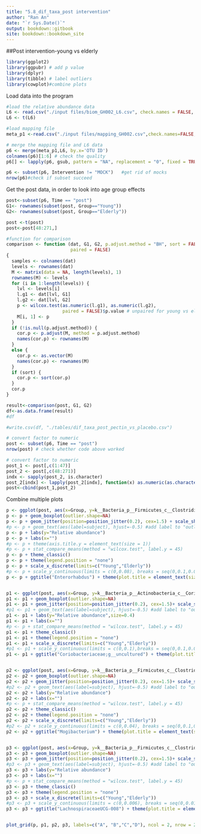 ---
title: "5.8_dif_taxa_post intervention"
author: "Ran An"
date: "`r Sys.Date()`"
output: bookdown::gitbook
site: bookdown::bookdown_site
---
##Post intervention-young vs elderly
```{r,warning=FALSE,message=FALSE, echo=FALSE}
library(ggplot2)
library(ggpubr) # add p value
library(dplyr)
library(tibble) # label outliers
library(cowplot)#combine plots
```

Load data into the program
```{r}
#load the relative abundance data
L6 <- read.csv("./input files/biom_GH002_L6.csv", check.names = FALSE, row.names = 1,stringsAsFactors = FALSE,header = TRUE)
L6 <- t(L6)

#load mapping file
meta_p1 <-read.csv("./input files/mapping_GH002.csv",check.names=FALSE, row.names = 1,stringsAsFactors = FALSE, header = TRUE)

# merge the mapping file and L6 data
p6 <- merge(meta_p1,L6, by.x='OTU ID')
colnames(p6)[1:6] # check the quality
p6[] <- lapply(p6, gsub, pattern = "NA", replacement = "0", fixed = TRUE) #change NA to "0"

p6 <- subset(p6, Intervention != "MOCK")   #get rid of mocks
nrow(p6)#check if subset succeed
```

Get the post data, in order to look into age group effects
```{r}
post<-subset(p6, Time == "post")
G1<- rownames(subset(post, Group=="Young"))
G2<- rownames(subset(post, Group=="Elderly"))

post <-t(post)
post<-post[48:271,]
```


```{r, echo=FALSE}
#function for comparison
comparison <- function (dat, G1, G2, p.adjust.method = "BH", sort = FALSE, 
                        paired = FALSE) 
{
  samples <- colnames(dat)
  levels <- rownames(dat)
  M <- matrix(data = NA, length(levels), 1)
  rownames(M) <- levels
  for (i in 1:length(levels)) {
    lvl <- levels[i]
    l.g1 <- dat[lvl, G1]
    l.g2 <- dat[lvl, G2]
    p <- wilcox.test(as.numeric(l.g1), as.numeric(l.g2), 
                     paired = FALSE)$p.value # unpaired for young vs elderly
    M[i, 1] <- p
  }
  if (!is.null(p.adjust.method)) {
    cor.p <- p.adjust(M, method = p.adjust.method)
    names(cor.p) <- rownames(M)
  }
  else {
    cor.p <- as.vector(M)
    names(cor.p) <- rownames(M)
  }
  if (sort) {
    cor.p <- sort(cor.p)
  }
  cor.p
}

result<-comparison(post, G1, G2)
df<-as.data.frame(result)
#df

#write.csv(df, "./tables/dif_taxa_post_pectin_vs_placebo.csv")
```


```{r}
# convert factor to numeric
post <- subset(p6, Time == "post")
nrow(post) # check whether code above worked

# convert factor to numeric
post_1 <- post[,c(1:47)]
post_2 <- post[,c(48:271)]
indx <- sapply(post_2, is.character)
post_2[indx] <- lapply(post_2[indx], function(x) as.numeric(as.character(x)))
post<-cbind(post_1,post_2)
```

Combine multiple plots
```{r}
p <- ggplot(post, aes(x=Group, y=k__Bacteria_p__Firmicutes_c__Clostridia_o__Clostridiales_f__Lachnospiraceae_g__LachnospiraceaeUCG_008, shape = Group))
p <- p + geom_boxplot(outlier.shape=NA)
p <- p + geom_jitter(position=position_jitter(0.2), cex=1.5) + scale_shape_manual(values=c(16,2))
#p <- p + geom_text(aes(label=subject), hjust=-0.5) #add label to "outliers"
p <- p + labs(y="Relative abundance")
p <- p + labs(x="")
#p <- p + theme(axis.title.y = element_text(size = 1))
#p <- p + stat_compare_means(method = "wilcox.test", label.y = 45)
p <- p + theme_classic()
p <- p + theme(legend.position = "none")
p <- p + scale_x_discrete(limits=c("Young","Elderly"))
#p <- p + scale_y_continuous(limits = c(0,0.08), breaks = seq(0,0.1,0.01))
p <- p + ggtitle("Enterorhabdus") + theme(plot.title = element_text(size = 12))


p1 <- ggplot(post, aes(x=Group, y=k__Bacteria_p__Actinobacteria_c__Coriobacteriia_o__Coriobacteriales_f__Coriobacteriaceae_g__uncultured, shape = Group))
p1 <- p1 + geom_boxplot(outlier.shape=NA)
p1 <- p1 + geom_jitter(position=position_jitter(0.2), cex=1.5)+ scale_shape_manual(values=c(16,2))
#p1 <- p1 + geom_text(aes(label=subject), hjust=-0.5) #add label to "outliers"
p1 <- p1 + labs(y="Relative abundance",size=0.4)
p1 <- p1 + labs(x="")
#p <- p + stat_compare_means(method = "wilcox.test", label.y = 45)
p1 <- p1 + theme_classic()
p1 <- p1 + theme(legend.position = "none")
p1 <- p1 + scale_x_discrete(limits=c("Young","Elderly"))
#p1 <- p1 + scale_y_continuous(limits = c(0,0.1),breaks = seq(0,0.1,0.01))
p1 <- p1 + ggtitle("Coriobacteriaceae;g__uncultured") + theme(plot.title = element_text(size = 11))


p2 <- ggplot(post, aes(x=Group, y=k__Bacteria_p__Firmicutes_c__Clostridia_o__Clostridiales_f__FamilyXIII_g__Mogibacterium, shape = Group))
p2 <- p2 + geom_boxplot(outlier.shape=NA)
p2 <- p2 + geom_jitter(position=position_jitter(0.2), cex=1.5)+ scale_shape_manual(values=c(16,2))
#p2 <- p2 + geom_text(aes(label=subject), hjust=-0.5) #add label to "outliers"
p2 <- p2 + labs(y="Relative abundance")
p2 <- p2 + labs(x="")
#p <- p + stat_compare_means(method = "wilcox.test", label.y = 45)
p2 <- p2 + theme_classic()
p2 <- p2 + theme(legend.position = "none")
p2 <- p2 + scale_x_discrete(limits=c("Young","Elderly"))
#p2 <- p2 + scale_y_continuous(limits = c(0,0.04), breaks = seq(0,0.1,0.01))
p2 <- p2 + ggtitle("Mogibacterium") + theme(plot.title = element_text(size = 12))


p3 <- ggplot(post, aes(x=Group, y=k__Bacteria_p__Firmicutes_c__Clostridia_o__Clostridiales_f__Lachnospiraceae_g__LachnospiraceaeUCG_008, shape = Group))
p3 <- p3 + geom_boxplot(outlier.shape=NA)
p3 <- p3 + geom_jitter(position=position_jitter(0.2), cex=1.5)+ scale_shape_manual(values=c(16,2))
#p3 <- p3 + geom_text(aes(label=subject), hjust=-0.5) #add label to "outliers"
p3 <- p3 + labs(y="Relative abundance")
p3 <- p3 + labs(x="")
#p <- p + stat_compare_means(method = "wilcox.test", label.y = 45)
p3 <- p3 + theme_classic()
p3 <- p3 + theme(legend.position = "none")
p3 <- p3 + scale_x_discrete(limits=c("Young","Elderly"))
#p3 <- p3 + scale_y_continuous(limits = c(0,0.006), breaks = seq(0,0.01,0.001))
p3 <- p3 + ggtitle("LachnospiraceaeUCG-008") + theme(plot.title = element_text(size = 12))


plot_grid(p, p1, p2, p3, labels=c("A", "B","C","D"), ncol = 2, nrow = 2)
```
